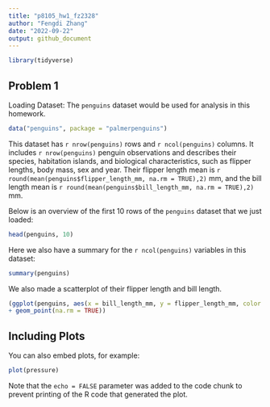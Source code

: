 ```yaml
---
title: "p8105_hw1_fz2328"
author: "Fengdi Zhang"
date: "2022-09-22"
output: github_document
---
```


```r
library(tidyverse)
```

## Problem 1

Loading Dataset: The `penguins` dataset would be used for analysis in this homework.

```r
data("penguins", package = "palmerpenguins")
```

This dataset has `r nrow(penguins)` rows and `r ncol(penguins)` columns. 
It includes `r nrow(penguins)` penguin observations and describes their species, habitation islands, and biological characteristics, such as flipper lengths, body mass, sex and year. 
Their flipper length mean is `r round(mean(penguins$flipper_length_mm, na.rm = TRUE),2)` mm, and the bill length mean is `r round(mean(penguins$bill_length_mm, na.rm = TRUE),2)` mm. 

Below is an overview of the first 10 rows of the `penguins` dataset that we just loaded:

```r
head(penguins, 10)
```

Here we also have a summary for the `r ncol(penguins)` variables in this dataset:

```r
summary(penguins)
```

We also made a scatterplot of their flipper length and bill length.

```r
(ggplot(penguins, aes(x = bill_length_mm, y = flipper_length_mm, color = species)) 
+ geom_point(na.rm = TRUE))
```


## Including Plots

You can also embed plots, for example:

```r
plot(pressure)
```

Note that the `echo = FALSE` parameter was added to the code chunk to prevent printing of the R code that generated the plot.

